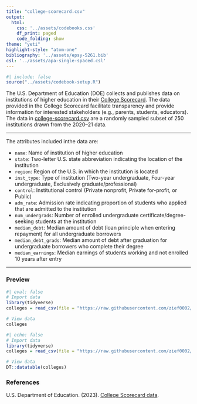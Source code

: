 ```yaml
---
title: "college-scorecard.csv"
output: 
  html:
    css: '../assets/codebooks.css'
    df_print: paged
    code_folding: show
theme: "yeti"
highlight-style: "atom-one"
bibliography: '../assets/epsy-5261.bib'
csl: '../assets/apa-single-spaced.csl'
---
```



```r
#| include: false
source("../assets/codebook-setup.R")
```


The U.S. Department of Education (DOE) collects and publishes data on institutions of higher education in their [College Scorecard](https://collegescorecard.ed.gov/). The data provided in the College Scorecard facilitate transparency and provide information for interested stakeholders (e.g., parents, students, educators). The data in [college-scorecard.csv](https://raw.githubusercontent.com/zief0002/epsy-5261/main/data/college-scorecard.csv) are a randomly sampled subset of 250 institutions drawn from the 2020--21 data.

---

The attributes included inthe data are:

- `name`: Name of institution of higher education
- `state`: Two-letter U.S. state abbreviation indicating the location of the institution
- `region`: Region of the U.S. in which the institution is located
- `inst_type`: Type of institution (Two-year undergraduate, Four-year undergraduate, Exclusively graduate/professional)
- `control`: Institutional control (Private nonprofit, Private for-profit, or Public)
- `adm_rate`: Admission rate indicating proportion of students who applied that are admitted to the institution
- `num_undergrads`: Number of enrolled undergraduate certificate/degree-seeking students at the institution
- `median_debt`: Median amount of debt (loan principle when entering repayment) for all undergraduate borrowers
- `median_debt_grads`: Median amount of debt after graduation for undergraduate borrowers who complete their degree
- `median_earnings`: Median earnings of students working and not enrolled 10 years after entry


---


### Preview

```r
#| eval: false
# Import data
library(tidyverse)
colleges = read_csv(file = "https://raw.githubusercontent.com/zief0002/epsy-5261/main/data/college-scorecard.csv")

# View data
colleges
```

```r
#| echo: false
# Import data
library(tidyverse)
colleges = read_csv(file = "https://raw.githubusercontent.com/zief0002/epsy-5261/main/data/college-scorecard.csv")

# View data
DT::datatable(colleges)
```


### References

U.S. Department of Education. (2023). [College Scorecard data](https://collegescorecard.ed.gov/). 

